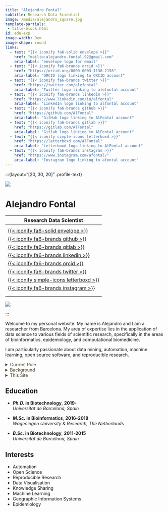 ```yaml
---
title: "Alejandro Fontal"
subtitle: Research Data Scientist
image: /media/alejandro_square.jpg
template-partials:
 - title-block.html
id: edu-exp
image-width: 9em
image-shape: round
links:
  - text: "{{< iconify fa6-solid envelope >}}"
    href: "mailto:alejandro.fontal.92@gmail.com"
    aria-label: "envelope logo for email"
  - text: "{{< iconify fa6-brands orcid >}}"
    href: "https://orcid.org/0000-0003-1138-2158"
    aria-label: "ORCID logo linking to ORCID account"
  - text: "{{< iconify fa6-brands twitter >}}"
    href: "https://twitter.com/alefontal"
    aria-label: "Twitter logo linking to alefontal account"
  - text: "{{< iconify fa6-brands linkedin >}}"
    href: "https://www.linkedin.com/in/alfontal"
    aria-label: "LinkedIn logo linking to alfontal account"
  - text: "{{< iconify fa6-brands github >}}"
    href: "https://github.com/AlFontal"
    aria-label: "GitHub logo linking to AlFontal account"
  - text: "{{< iconify fa6-brands gitlab >}}"
    href: "https://gitlab.com/AlFontal"
    aria-label: "Gitlab logo linking to AlFontal account"
  - text: "{{< iconify simple-icons letterboxd >}}"
    href: "https://letterboxd.com/AlFontal"
    aria-label: "Letterboxd logo linking to AlFontal account"
  - text: "{{< iconify fa6-brands instagram >}}"
    href: "https://www.instagram.com/afontal/"
    aria-label: "Instagram logo linking to afontal account"
---
```



:::{layout="[20, 30, 20]" .profile-text}


![](media/alejandro_square.jpg){.about-image}

<div class="about-header">
<h1 class="about-title">Alejandro Fontal</h1>
<p class="about-subtitle">Research Data Scientist</p>
---
<div class="about-links">
<a href=mailto:alejandro.fontal.92@gmail.com> {{< iconify fa6-solid envelope >}}</a> 
<a href=https://github.com/AlFontal>{{< iconify fa6-brands github >}}</a>
<a href=https://gitlab.com/AlFontal>{{< iconify fa6-brands gitlab >}}</a>
<a href=https://linkedin.com/in/AlFontal>{{< iconify fa6-brands linkedin >}}</a>
<a href=https://orcid.org/0000-0003-1138-2158>{{< iconify fa6-brands orcid >}}</a>
<a href=https://twitter.com/alefontal>{{< iconify fa6-brands twitter >}}</a>
<a href=https://letterboxd.com/AlFontal>{{< iconify simple-icons letterboxd >}}</a>
<a href=https://www.instagram.com/afontal>{{< iconify fa6-brands instagram >}}</a>
</div>
</div>

![](media/logo_alejandro.svg){.about-logo}

::: 

Welcome to my personal website. My name is Alejandro and I am a researcher from Barcelona. My area of expertise lies in the application of data science to various fields of scientific research, specifically in the areas of bioinformatics, epidemiology, and computational biomedicine.

I am particularly passionate about data mining, automation, machine learning, open source software, and reproducible research.

<details>
<summary style='color: #4C3F2E'>Current Role</summary>

Presently, I am engaged in research at the Barcelona Institute for Global Health (ISGlobal) as I pursue my PhD in Biotechnology at the University of Barcelona (UB). My work is supported by a Marie Skłodowska-Curie Actions Fellowship under the [HELICAL Innovative Training Network](https://helical-itn.eu).

In my research project, I am utilizing a combination of time series analysis, GIS, metagenomics sequencing, and epidemiology to study the underlying causes of Kawasaki Disease, a pediatric syndrome that affects thousands of children each year, and whose etiology is still a mystery after over 50 years of being studied.

</details>
<details>
<summary style='color: #4C3F2E'>Background</summary>


I hold a BSc in Molecular Biotechnology from the University of Barcelona and a MSc in Bioinformatics with a specialization in Data Science from the Wageningen University & Research. 

I have previously worked on designing and implementing online courses on the EdX platform for the Educational Staff Development department in WUR, and as a Data Scientist in the R&D department of Dupont Nutrition & Biosciences, where we applied novel machine learning techniques to optimize the protein engineering process.

You can check my detailed CV for a more comprehensive overview of my professional experience.

</details>

<details>
<summary style='color: #4C3F2E'>This Site </summary>

This website is built using [Quarto](https://quarto.org), a new open source project that allows you to create documents, websites, and books using a combination of Markdown, R, Python and HTML. 

I took a lot of inspiration from [Mickael Canouil's personal website](https://mickael.canouil.fr/), also built with Quarto. 

You can check the source code of the site in [GitHub](https://github.com/AlFontal/alfontal.github.io).

</details>

:::: {.grid}

::: {.g-col-12 .g-col-md-8 style="text-align: left;"}
## Education

- **_Ph.D._ in Biotechnology**, **2019-**  
  *Universitat de Barcelona, Spain*

- **_M.Sc._ in Bioinformatics**, **2016-2018** <br>
  *Wageningen University & Research, The Netherlands*

- **_B.Sc._ in Biotechnology**, **2011-2015**  
  *Universitat de Barcelona, Spain*
:::

::: {.g-col-12 .g-col-md-4 style="text-align: left;"}
## Interests

- Automation
- Open Science
- Reproducible Research
- Data Visualisation
- Knowledge Sharing
- Machine Learning
- Geographic Information Systems
- Epidemiology

:::

::::
